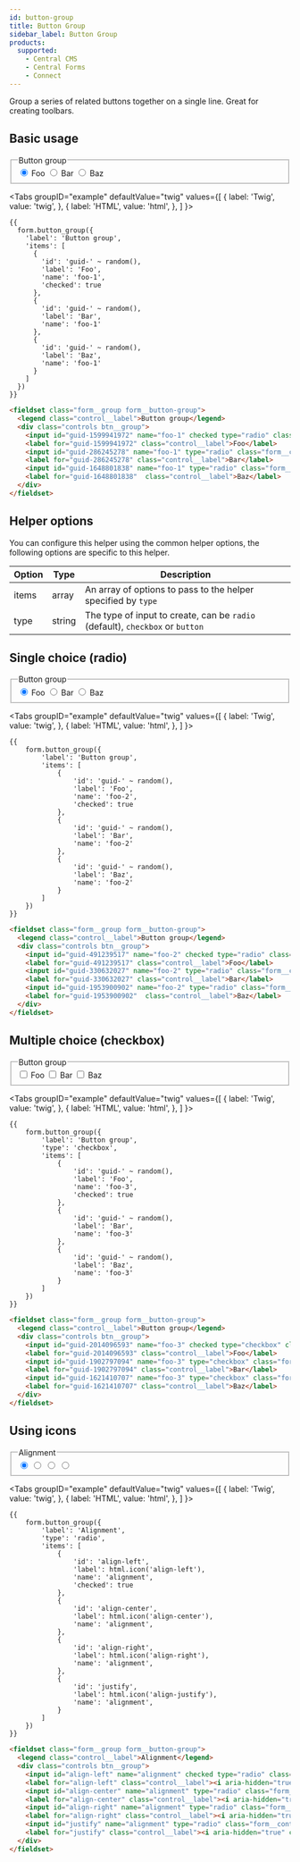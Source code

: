 ```yaml
---
id: button-group
title: Button Group
sidebar_label: Button Group
products:
  supported:
    - Central CMS
    - Central Forms
    - Connect
---
```



Group a series of related buttons together on a single line. Great for creating toolbars.


## Basic usage

<div className="d-example">
  <fieldset className="form__group form__button-group">
    <legend className="control__label">Button group</legend>
    <div className="controls btn__group">
      <input id="guid-1599941972" name="foo-1" checked type="radio" className="form__control radio" />
      <label htmlFor="guid-1599941972" className="control__label">Foo</label>
      <input id="guid-286245278" name="foo-1" type="radio" className="form__control radio" />
      <label htmlFor="guid-286245278" className="control__label">Bar</label>
      <input id="guid-1648801838" name="foo-1" type="radio" className="form__control radio" />
      <label htmlFor="guid-1648801838" className="control__label">Baz</label>
    </div>
  </fieldset>
</div>

<Tabs
  groupID="example"
  defaultValue="twig"
  values={[
    { label: 'Twig', value: 'twig', },
    { label: 'HTML', value: 'html', },
  ]
}>
<TabItem value="twig">

```twig
{{
  form.button_group({
    'label': 'Button group',
    'items': [
      {
        'id': 'guid-' ~ random(),
        'label': 'Foo',
        'name': 'foo-1',
        'checked': true
      },
      {
        'id': 'guid-' ~ random(),
        'label': 'Bar',
        'name': 'foo-1'
      },
      {
        'id': 'guid-' ~ random(),
        'label': 'Baz',
        'name': 'foo-1'
      }
    ]
  })
}}
```

</TabItem>
<TabItem value="html">

```html
<fieldset class="form__group form__button-group">
  <legend class="control__label">Button group</legend>
  <div class="controls btn__group">
    <input id="guid-1599941972" name="foo-1" checked type="radio" class="form__control radio" />
    <label for="guid-1599941972" class="control__label">Foo</label>
    <input id="guid-286245278" name="foo-1" type="radio" class="form__control radio" />
    <label for="guid-286245278" class="control__label">Bar</label>
    <input id="guid-1648801838" name="foo-1" type="radio" class="form__control radio" />
    <label for="guid-1648801838"  class="control__label">Baz</label>
  </div>
</fieldset>
```

</TabItem>
</Tabs>

## Helper options

You can configure this helper using the common helper options, the following options are specific to this helper.

| Option | Type | Description |
| ------ | ---- | ----------- |
| items | array | An array of options to pass to the helper specified by `type` |
| type | string | The type of input to create, can be `radio` (default), `checkbox` or `button` |

## Single choice (radio)

<div className="d-example">
  <fieldset className="form__group form__button-group">
    <legend className="control__label">Button group</legend>
    <div className="controls btn__group">
      <input id="guid-491239517" name="foo-2" checked type="radio" className="form__control radio" />
      <label htmlFor="guid-491239517" className="control__label">Foo</label>
      <input id="guid-330632027" name="foo-2" type="radio" className="form__control radio" />
      <label htmlFor="guid-330632027" className="control__label">Bar</label>
      <input id="guid-1953900902" name="foo-2" type="radio" className="form__control radio" />
      <label htmlFor="guid-1953900902" className="control__label">Baz</label>
    </div>
  </fieldset>
</div>

<Tabs
  groupID="example"
  defaultValue="twig"
  values={[
    { label: 'Twig', value: 'twig', },
    { label: 'HTML', value: 'html', },
  ]
}>
<TabItem value="twig">

```twig
{{
    form.button_group({
        'label': 'Button group',
        'items': [
            {
                'id': 'guid-' ~ random(),
                'label': 'Foo',
                'name': 'foo-2',
                'checked': true
            },
            {
                'id': 'guid-' ~ random(),
                'label': 'Bar',
                'name': 'foo-2'
            },
            {
                'id': 'guid-' ~ random(),
                'label': 'Baz',
                'name': 'foo-2'
            }
        ]
    })
}}
```

</TabItem>
<TabItem value="html">

```html
<fieldset class="form__group form__button-group">
  <legend class="control__label">Button group</legend>
  <div class="controls btn__group">
    <input id="guid-491239517" name="foo-2" checked type="radio" class="form__control radio" />
    <label for="guid-491239517" class="control__label">Foo</label>
    <input id="guid-330632027" name="foo-2" type="radio" class="form__control radio" />
    <label for="guid-330632027" class="control__label">Bar</label>
    <input id="guid-1953900902" name="foo-2" type="radio" class="form__control radio" />
    <label for="guid-1953900902"  class="control__label">Baz</label>
  </div>
</fieldset>
```

</TabItem>
</Tabs>

## Multiple choice (checkbox)

<div className="d-example">
  <fieldset className="form__group form__button-group">
    <legend className="control__label">Button group</legend>
    <div className="controls btn__group">
      <input id="guid-2014096593" name="foo-3" defaultChecked type="checkbox" className="form__control checkbox" />
      <label htmlFor="guid-2014096593" className="control__label">Foo</label>
      <input id="guid-1902797094" name="foo-3" type="checkbox" className="form__control checkbox" />
      <label htmlFor="guid-1902797094" className="control__label">Bar</label>
      <input id="guid-1621410707" name="foo-3" type="checkbox" className="form__control checkbox" />
      <label htmlFor="guid-1621410707" className="control__label">Baz</label>
    </div>
  </fieldset>
</div>

<Tabs
  groupID="example"
  defaultValue="twig"
  values={[
    { label: 'Twig', value: 'twig', },
    { label: 'HTML', value: 'html', },
  ]
}>
<TabItem value="twig">

```twig
{{
    form.button_group({
        'label': 'Button group',
        'type': 'checkbox',
        'items': [
            {
                'id': 'guid-' ~ random(),
                'label': 'Foo',
                'name': 'foo-3',
                'checked': true
            },
            {
                'id': 'guid-' ~ random(),
                'label': 'Bar',
                'name': 'foo-3'
            },
            {
                'id': 'guid-' ~ random(),
                'label': 'Baz',
                'name': 'foo-3'
            }
        ]
    })
}}
```

</TabItem>
<TabItem value="html">

```html
<fieldset class="form__group form__button-group">
  <legend class="control__label">Button group</legend>
  <div class="controls btn__group">
    <input id="guid-2014096593" name="foo-3" checked type="checkbox" class="form__control checkbox" />
    <label for="guid-2014096593" class="control__label">Foo</label>
    <input id="guid-1902797094" name="foo-3" type="checkbox" class="form__control checkbox" />
    <label for="guid-1902797094" class="control__label">Bar</label>
    <input id="guid-1621410707" name="foo-3" type="checkbox" class="form__control checkbox" />
    <label for="guid-1621410707" class="control__label">Baz</label>
  </div>
</fieldset>
```

</TabItem>
</Tabs>

## Using icons

<div className="d-example">
  <fieldset className="form__group form__button-group">
    <legend className="control__label">Alignment</legend>
    <div className="controls btn__group">
      <input id="align-left" name="alignment" checked type="radio" className="form__control radio" />
      <label htmlFor="align-left" className="control__label"><i aria-hidden="true" className="icon-align-left"></i></label>
      <input id="align-center" name="alignment" type="radio" className="form__control radio" />
      <label htmlFor="align-center" className="control__label"><i aria-hidden="true" className="icon-align-center"></i></label>
      <input id="align-right" name="alignment" type="radio" className="form__control radio" />
      <label htmlFor="align-right" className="control__label"><i aria-hidden="true" className="icon-align-right"></i></label>
      <input id="justify" name="alignment" type="radio" className="form__control radio" />
      <label htmlFor="justify" className="control__label"><i aria-hidden="true" className="icon-align-justify"></i></label>
    </div>
  </fieldset>
</div>

<Tabs
  groupID="example"
  defaultValue="twig"
  values={[
    { label: 'Twig', value: 'twig', },
    { label: 'HTML', value: 'html', },
  ]
}>
<TabItem value="twig">

```twig
{{
    form.button_group({
        'label': 'Alignment',
        'type': 'radio',
        'items': [
            {
                'id': 'align-left',
                'label': html.icon('align-left'),
                'name': 'alignment',
                'checked': true
            },
            {
                'id': 'align-center',
                'label': html.icon('align-center'),
                'name': 'alignment',
            },
            {
                'id': 'align-right',
                'label': html.icon('align-right'),
                'name': 'alignment',
            },
            {
                'id': 'justify',
                'label': html.icon('align-justify'),
                'name': 'alignment',
            }
        ]
    })
}}
```

</TabItem>
<TabItem value="html">

```html
<fieldset class="form__group form__button-group">
  <legend class="control__label">Alignment</legend>
  <div class="controls btn__group">
    <input id="align-left" name="alignment" checked type="radio" class="form__control radio" />
    <label for="align-left" class="control__label"><i aria-hidden="true" class="icon-align-left"></i></label>
    <input id="align-center" name="alignment" type="radio" class="form__control radio" />
    <label for="align-center" class="control__label"><i aria-hidden="true" class="icon-align-center"></i></label>
    <input id="align-right" name="alignment" type="radio" class="form__control radio" />
    <label for="align-right" class="control__label"><i aria-hidden="true" class="icon-align-right"></i></label>
    <input id="justify" name="alignment" type="radio" class="form__control radio" />
    <label for="justify" class="control__label"><i aria-hidden="true" class="icon-align-justify"></i></label>
  </div>
</fieldset>
```

</TabItem>
</Tabs>